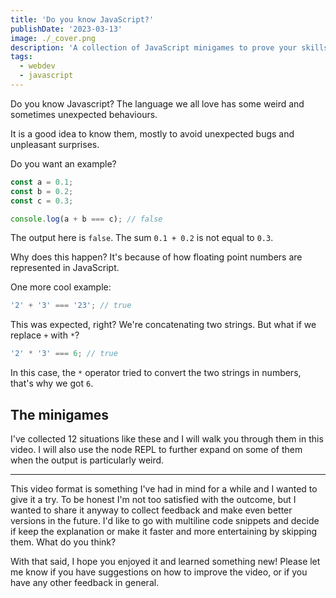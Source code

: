 ```yaml
---
title: 'Do you know JavaScript?'
publishDate: '2023-03-13'
image: ./_cover.png
description: 'A collection of JavaScript minigames to prove your skills'
tags:
  - webdev
  - javascript
---
```



Do you know Javascript? The language we all love has some weird and sometimes unexpected behaviours.

It is a good idea to know them, mostly to avoid unexpected bugs and unpleasant surprises.

Do you want an example?

```js
const a = 0.1;
const b = 0.2;
const c = 0.3;

console.log(a + b === c); // false
```

The output here is `false`. The sum `0.1 + 0.2` is not equal to `0.3`.

Why does this happen? It's because of how floating point numbers are represented in JavaScript.

One more cool example:

```js
'2' + '3' === '23'; // true
```

This was expected, right? We're concatenating two strings. But what if we replace `+` with `*`?

```js
'2' * '3' === 6; // true
```

In this case, the `*` operator tried to convert the two strings in numbers, that's why we got `6`.

## The minigames

I've collected 12 situations like these and I will walk you through them in this video. I will also use the node REPL to further expand on some of them when the output is particularly weird.

<YouTube id="8gGuu9c9miY" />

---

This video format is something I've had in mind for a while and I wanted to give it a try. To be honest I'm not too satisfied with the outcome, but I wanted to share it anyway to collect feedback and make even better versions in the future. I'd like to go with multiline code snippets and decide if keep the explanation or make it faster and more entertaining by skipping them. What do you think?

With that said, I hope you enjoyed it and learned something new! Please let me know if you have suggestions on how to improve the video, or if you have any other feedback in general.
